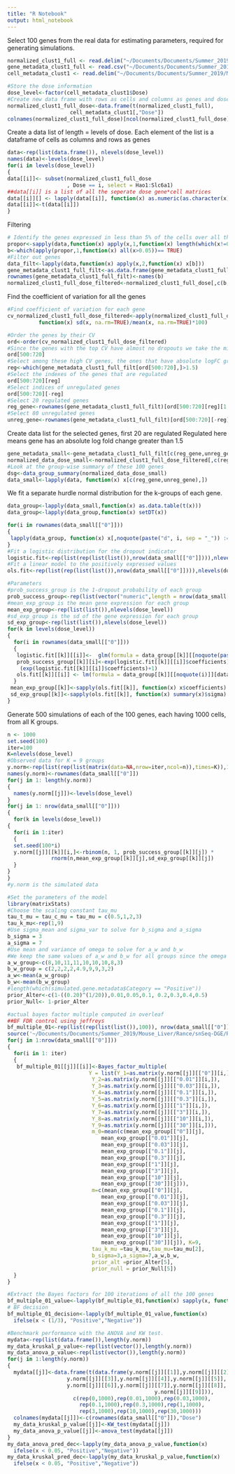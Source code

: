 ```yaml
---
title: "R Notebook"
output: html_notebook
---
```

Select 100 genes from the real data for estimating parameters, required for generating simulations.

```r
normalized_clust1_full <- read.delim("~/Documents/Documents/Summer_2019/Mouse_Liver/Rance/SampleData/normalized_clust1_full.txt", header=TRUE)
gene_metadata_clust1_full <- read.csv("~/Documents/Documents/Summer_2019/Mouse_Liver/Rance/SampleData/gene_metadata_clust1_full.txt", row.names=1, sep="")
cell_metadata_clust1 <- read.delim("~/Documents/Documents/Summer_2019/Mouse_Liver/Rance/SampleData/cell_metadata_clust1.txt", row.names=1)
```


```r
#Store the dose information
dose_level<-factor(cell_metadata_clust1$Dose)
#Create new data frame with rows as cells and columns as genes and dose information
normalized_clust1_full_dose<-data.frame(t(normalized_clust1_full),
                    cell_metadata_clust1[,"Dose"])
colnames(normalized_clust1_full_dose)[ncol(normalized_clust1_full_dose)]<-"Dose"
```

Create a data list of length = levels of dose. Each element of the list is a dataframe of cells as columns and rows as genes

```r
data<-rep(list(data.frame()), nlevels(dose_level))
names(data)<-levels(dose_level)
for(i in levels(dose_level))
{
data[[i]]<- subset(normalized_clust1_full_dose
                   , Dose == i, select = Hao1:Slc6a1)
##data[[i]] is a list of all the seperate dose gene*cell matrices
data[[i]][] <- lapply(data[[i]], function(x) as.numeric(as.character(x)))
data[[i]]<-t(data[[i]])
}
```

Filtering

```r
# Identify the genes expressed in less than 5% of the cells over all the dose groups
propor<-sapply(data,function(x) apply(x,1,function(x) length(which(x!=0))/length(x)))
b<-which(apply(propor,1,function(x) all(x>0.05))== TRUE)
#Filter out genes
data_filt<-lapply(data,function(x) apply(x,2,function(x) x[b]))
gene_metadata_clust1_full_filt<-as.data.frame(gene_metadata_clust1_full[b,])
rownames(gene_metadata_clust1_full_filt)<-names(b)
normalized_clust1_full_dose_filtered<-normalized_clust1_full_dose[,c(b,ncol(normalized_clust1_full_dose))]
```

Find the coefficient of variation for all the genes
```r
#Find coefficient of variation for each gene
cv_normalized_clust1_full_dose_filtered<-apply(normalized_clust1_full_dose_filtered[,1:6826],2,
          function(x) sd(x, na.rm=TRUE)/mean(x, na.rm=TRUE)*100)
```


```r
#Order the genes by their CV
ord<-order(cv_normalized_clust1_full_dose_filtered)
#Since the genes with the top CV have almost no dropouts we take the middle HVG genes which have standard dropout rates ranging from 0.1-0.3
ord[500:720]
#Select among these high CV genes, the ones that have absolute logFC greater than 1,5
reg<-which(gene_metadata_clust1_full_filt[ord[500:720],]>1.5)
#Select the indexes of the genes that are regulated
ord[500:720][reg]
#Select indices of unregulated genes
ord[500:720][-reg]
#Select 20 regulated genes
reg_gene<-rownames(gene_metadata_clust1_full_filt)[ord[500:720][reg][1:20]]
#Select 80 unregulated genes
unreg_gene<-rownames(gene_metadata_clust1_full_filt)[ord[500:720][-reg][1:80]]
```

Create data list for the selected genes, first 20 are regulated
Regulated here means gene has an absolute log fold change greater than 1.5

```r
gene_metadata_small<-gene_metadata_clust1_full_filt[c(reg_gene,unreg_gene),1]
normalized_data_dose_small<-normalized_clust1_full_dose_filtered[,c(reg_gene,unreg_gene,"Dose")]
#Look at the group-wise summary of these 100 genes
dsg<-data_group_summary(normalized_data_dose_small)
data_small<-lapply(data, function(x) x[c(reg_gene,unreg_gene),])
```

We fit a separate hurdle normal distribution for the k-groups of each gene.

```r
data_group<-lapply(data_small,function(x) as.data.table(t(x)))
data_group<-lapply(data_group,function(x) setDT(x))

for(i in rownames(data_small[["0"]]))
{
 lapply(data_group, function(x) x[,noquote(paste("d", i, sep = "_")) := ifelse(x[[noquote(i)]] == 0, 0, 1)])
}
#Fit a logistic distribution for the dropout indicator
logistic.fit<-rep(list(rep(list(list()),nrow(data_small[["0"]]))),nlevels(dose_level))
#Fit a linear model to the positively expressed values
ols.fit<-rep(list(rep(list(list()),nrow(data_small[["0"]]))),nlevels(dose_level))

#Parameters
#prob_success_group is the 1-dropout probability of each group
prob_success_group<-rep(list(vector("numeric",length = nrow(data_small[["0"]]) )),nlevels(dose_level))
#mean_exp_group is the mean gene expression for each group
mean_exp_group<-rep(list(list()),nlevels(dose_level))
#sd_exp_group is the sd of the gene expression for each group
sd_exp_group<-rep(list(list()),nlevels(dose_level))
for(k in levels(dose_level))
{
  for(i in rownames(data_small[["0"]]))
  {
   logistic.fit[[k]][[i]]<-  glm(formula = data_group[[k]][[noquote(paste("d", i, sep = "_"))]] ~ 1 , data= data_group[[k]], family = binomial)
   prob_success_group[[k]][i]<-exp(logistic.fit[[k]][[i]]$coefficients)/
    (exp(logistic.fit[[k]][[i]]$coefficients)+1)
   ols.fit[[k]][[i]] <- lm(formula = data_group[[k]][[noquote(i)]][data_group[[k]][[noquote(i)]]>0]~1)         
  }
 mean_exp_group[[k]]<-sapply(ols.fit[[k]], function(x) x$coefficients) 
 sd_exp_group[[k]]<-sapply(ols.fit[[k]], function(x) summary(x)$sigma)
}
```



Generate 500 simulations of each of the 100 genes, each having 1000 cells, from all K groups.

```r
n <- 1000
set.seed(100)
iter=100
K=nlevels(dose_level)
#Observed data for K = 9 groups
y.norm<-rep(list(rep(list(matrix(data=NA,nrow=iter,ncol=n)),times=K)),100)
names(y.norm)<-rownames(data_small[["0"]])
for(j in 1: length(y.norm))
{
  names(y.norm[[j]])<-levels(dose_level)
}
for(j in 1: nrow(data_small[["0"]]))
{
  for(k in levels(dose_level))
{
  for(i in 1:iter)
  {
  set.seed(100*i)
  y.norm[[j]][[k]][i,]<-rbinom(n, 1, prob_success_group[[k]][j]) * 
              rnorm(n,mean_exp_group[[k]][j],sd_exp_group[[k]][j])
  }
}
}
#y.norm is the simulated data
```

```r
#Set the parameters of the model
library(matrixStats)
#Choose the scaling constant tau_mu
tau_t_mu = tau_c_mu = tau_mu = c(0.5,1,2,3)
tau_k_mu<-rep(1,9)
#Use sigma_mean and sigma_var to solve for b_sigma and a_sigma
b_sigma = 3
a_sigma = 7
#Use mean and variance of omega to solve for a_w and b_w
#We keep the same values of a_w and b_w for all groups since the omega mean and omega SD values are more or less consistent.
a_w_group<-c(8,10,11,11,10,10,10,8,3)
b_w_group = c(2,2,2,2,4.9,9,9,3,2)
a_w<-mean(a_w_group)
b_w<-mean(b_w_group)
#length(which(simulated.gene.metadata$Category == "Positive"))
prior_Alter<-c(1-((0.20)^(1/20)),0.01,0.05,0.1, 0.2,0.3,0.4,0.5)
prior_Null<- 1-prior_Alter
```


```r
#actual bayes factor multiple computed in overleaf
##BF FDR control using jeffreys 
bf_multiple_01<-rep(list(rep(list(list()),100)), nrow(data_small[["0"]]))
source('~/Documents/Documents/Summer_2019/Mouse_Liver/Rance/snSeq-DGE/R/BayesFactorMultiple.R')
for(j in 1:nrow(data_small[["0"]]))
{
  for(i in 1: iter)
  {
   bf_multiple_01[[j]][[i]]<-Bayes_factor_multiple(
                          Y = list(Y_1=as.matrix(y.norm[[j]][["0"]][i,]), 
                           Y_2=as.matrix(y.norm[[j]][["0.01"]][i,]),
                           Y_3=as.matrix(y.norm[[j]][["0.03"]][i,]),
                           Y_4=as.matrix(y.norm[[j]][["0.1"]][i,]),
                           Y_5=as.matrix(y.norm[[j]][["0.3"]][i,]),
                           Y_6=as.matrix(y.norm[[j]][["1"]][i,]),
                           Y_7=as.matrix(y.norm[[j]][["3"]][i,]),
                           Y_8=as.matrix(y.norm[[j]][["10"]][i,]),
                           Y_9=as.matrix(y.norm[[j]][["30"]][i,])),
                           m_0=mean(c(mean_exp_group[["0"]][j],
                              mean_exp_group[["0.01"]][j],
                              mean_exp_group[["0.03"]][j],
                              mean_exp_group[["0.1"]][j],
                              mean_exp_group[["0.3"]][j],
                              mean_exp_group[["1"]][j],
                              mean_exp_group[["3"]][j],
                              mean_exp_group[["10"]][j],
                              mean_exp_group[["30"]][j])),
                           m=c(mean_exp_group[["0"]][j],
                              mean_exp_group[["0.01"]][j],
                              mean_exp_group[["0.03"]][j],
                              mean_exp_group[["0.1"]][j],
                              mean_exp_group[["0.3"]][j],
                              mean_exp_group[["1"]][j],
                              mean_exp_group[["3"]][j],
                              mean_exp_group[["10"]][j],
                              mean_exp_group[["30"]][j]), K=9,
                           tau_k_mu =tau_k_mu,tau_mu=tau_mu[2], 
                           b_sigma=3,a_sigma=7,a_w,b_w,
                           prior_alt =prior_Alter[5],
                           prior_null = prior_Null[5]) 
  }
}

```


```r
#Extract the Bayes factors for 100 iterations of all the 100 genes
bf_multiple_01_value<-lapply(bf_multiple_01,function(x) sapply(x, function(x) exp(x$l_Bayes_factor_01)))
# BF decision
bf_multiple_01_decision<-lapply(bf_multiple_01_value,function(x)
  ifelse(x < (1/3), "Positive","Negative"))

```

```r
#Benchmark performance with the ANOVA and KW test.
mydata<-rep(list(data.frame()),length(y.norm))
my_data_kruskal_p_value<-rep(list(vector()),length(y.norm))
my_data_anova_p_value<-rep(list(vector()),length(y.norm))
for(j in 1:length(y.norm))
{
  mydata[[j]]<-data.frame(t(data.frame(y.norm[[j]][[1]],y.norm[[j]][[2]],
                   y.norm[[j]][[3]],y.norm[[j]][[4]],y.norm[[j]][[5]],
                   y.norm[[j]][[6]],y.norm[[j]][[7]],y.norm[[j]][[8]],
                                               y.norm[[j]][[9]])),
                     c(rep(0,1000),rep(0.01,1000),rep(0.03,1000),
                       rep(0.1,1000),rep(0.3,1000),rep(1,1000),
                       rep(3,1000),rep(10,1000),rep(30,1000))) 
  colnames(mydata[[j]])<-c(rownames(data_small[["0"]]),"Dose")
  my_data_kruskal_p_value[[j]]<-KW_test(mydata[[j]])
  my_data_anova_p_value[[j]]<-anova_test(mydata[[j]])
}
my_data_anova_pred_dec<-lapply(my_data_anova_p_value,function(x)
  ifelse(x < 0.05, "Positive","Negative"))
my_data_kruskal_pred_dec<-lapply(my_data_kruskal_p_value,function(x)
  ifelse(x < 0.05, "Positive","Negative"))
```

